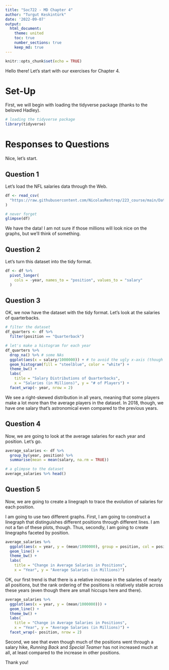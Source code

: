 ```yaml
---
title: "Soc722 - MD Chapter 4"
author: "Turgut Keskintürk"
date: '2022-09-07'
output:
  html_document:
    theme: united
    toc: true
    number_sections: true
    keep_md: true
---
```


```r
knitr::opts_chunk$set(echo = TRUE)
```

Hello there! Let's start with our exercises for Chapter 4.

# Set-Up

First, we will begin with loading the tidyverse package (thanks to the beloved Hadley).

```r

# loading the tidyverse package
library(tidyverse)

```

# Responses to Questions

Nice, let's start.

## Question 1

Let's load the NFL salaries data through the Web.

```r

df <- read_csv(
  "https://raw.githubusercontent.com/NicolasRestrep/223_course/main/Data/nfl_salaries.csv"
)

# never forget
glimpse(df)

```

We have the data! I am not sure if those millions will look nice on the graphs, but we'll think of something.

## Question 2

Let's turn this dataset into the tidy format.

```r

df <- df %>%
  pivot_longer(
    cols = -year, names_to = "position", values_to = "salary"
  )

```

## Question 3

OK, we now have the dataset with the tidy format. Let's look at the salaries of quarterbacks.

```r

# filter the dataset
df_quarters <- df %>%
  filter(position == "Quarterback")

# let's make a histogram for each year
df_quarters %>%
  drop_na() %>% # some NAs
  ggplot(aes(x = salary/1000000)) + # to avoid the ugly x-axis (though I kinda like the scientific notation)
  geom_histogram(fill = "steelblue", color = "white") +
  theme_bw() +
  labs(
    title = "Salary Distributions of Quarterbacks", 
    x = "Salaries (in Millions)", y = "# of Players") +
  facet_wrap(~ year, nrow = 2)

```

We see a right-skewed distribution in all years, meaning that some players make a lot more than the average players in the dataset. In 2018, though, we have one salary that's astronomical even compared to the previous years.

## Question 4

Now, we are going to look at the average salaries for each year and position. Let's go.

```r

average_salaries <- df %>%
  group_by(year, position) %>%
  summarise(mean = mean(salary, na.rm = TRUE))

# a glimpse to the dataset
average_salaries %>% head()

```

## Question 5

Now, we are going to create a linegraph to trace the evolution of salaries for each position.

I am going to use two different graphs. First, I am going to construct a linegraph that distinguishes different positions through different lines. I am not a fan of these plots, though. Thus, secondly, I am going to create linegraphs faceted by position.

```r

average_salaries %>%
  ggplot(aes(x = year, y = (mean/1000000), group = position, col = position)) +
  geom_line() +
  theme_bw() +
  labs(
    title = "Change in Average Salaries in Positions",
    x = "Year", y = "Average Salaries (in Millions)")

```

OK, our first trend is that there is a relative increase in the salaries of nearly all positions, but the rank ordering of the positions is relatively stable across these years (even though there are small hiccups here and there).

```r

average_salaries %>%
  ggplot(aes(x = year, y = (mean/1000000))) +
  geom_line() +
  theme_bw() +
  labs(
    title = "Change in Average Salaries in Positions",
    x = "Year", y = "Average Salaries (in Millions)") +
  facet_wrap(~ position, nrow = 2)

```

Second, we see that even though much of the positions went through a salary hike, *Running Back* and *Special Teamer* has not increased much at all, at least compared to the increase in other positions.

Thank you!

